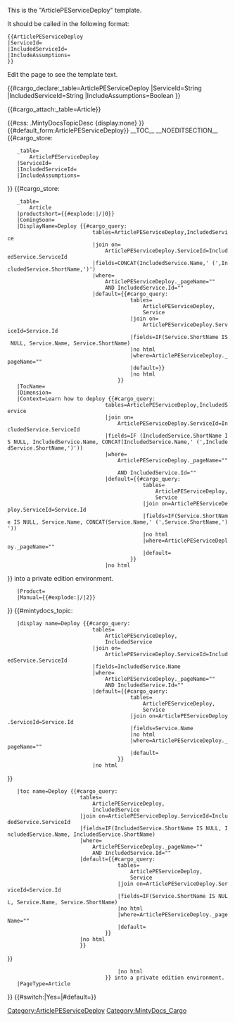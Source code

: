 <noinclude>
This is the "ArticlePEServiceDeploy" template.

It should be called in the following format:
<pre>
{{ArticlePEServiceDeploy
|ServiceId=
|IncludedServiceId=
|IncludeAssumptions=
}}


</pre>
Edit the page to see the template text.

{{#cargo_declare:_table=ArticlePEServiceDeploy
|ServiceId=String
|IncludedServiceId=String
|IncludeAssumptions=Boolean
}}

{{#cargo_attach:_table=Article}}

</noinclude>
<includeonly><!-- 

	Hiding the topic description 

-->{{#css: .MintyDocsTopicDesc {display:none} }}<!--

    setting default form

-->{{#default_form:ArticlePEServiceDeploy}}
[[Category:ArticlePEServiceDeploy]]<!-- 

	For the TOC to appear 

-->__TOC__ <!-- 

	Hides the links to the Edit section 

-->
__NOEDITSECTION__ <!--

	storing values in ArticlePEServiceDeploy

-->
{{#cargo_store:
	_table=
		ArticlePEServiceDeploy
	|ServiceId={{{ServiceId|}}}
	|IncludedServiceId={{{IncludedServiceId|}}}
	|IncludeAssumptions={{{IncludeAssumptions|}}}
}}<!--

	storing values in Article

-->{{#cargo_store:
	_table=
		Article
	|productshort={{#explode:{{FULLPAGENAME}}|/|0}}
	|ComingSoon={{{ComingSoon|}}}
	|DisplayName=Deploy {{#cargo_query:
							tables=ArticlePEServiceDeploy,IncludedService
							|join on=
								ArticlePEServiceDeploy.ServiceId=IncludedService.ServiceId
							|fields=CONCAT(IncludedService.Name,' (',IncludedService.ShortName,')')
							|where=
								ArticlePEServiceDeploy._pageName="{{FULLPAGENAME}}" 
								AND IncludedService.Id="{{{IncludedServiceId|}}}"
							|default={{#cargo_query:
										tables=
											ArticlePEServiceDeploy,
											Service
										|join on=
											ArticlePEServiceDeploy.ServiceId=Service.Id
										|fields=IF(Service.ShortName IS NULL, Service.Name, Service.ShortName)
										|no html
										|where=ArticlePEServiceDeploy._pageName="{{FULLPAGENAME}}"
										|default=}}
										|no html
									}}
	|TocName={{{TocName|}}}
	|Dimension={{{Dimension|}}}
	|Context=Learn how to deploy {{#cargo_query:
								tables=ArticlePEServiceDeploy,IncludedService
								|join on=
									ArticlePEServiceDeploy.ServiceId=IncludedService.ServiceId
								|fields=IF (IncludedService.ShortName IS NULL, IncludedService.Name, CONCAT(IncludedService.Name,' (',IncludedService.ShortName,')'))
								|where=
									ArticlePEServiceDeploy._pageName="{{FULLPAGENAME}}" 
									AND IncludedService.Id="{{{IncludedServiceId|}}}"
								|default={{#cargo_query:
											tables=
												ArticlePEServiceDeploy,
												Service
											|join on=ArticlePEServiceDeploy.ServiceId=Service.Id
											|fields=IF(Service.ShortName IS NULL, Service.Name, CONCAT(Service.Name,' (',Service.ShortName,')'))
											|no html
											|where=ArticlePEServiceDeploy._pageName="{{FULLPAGENAME}}"
											|default=
										}}
								|no html
}} into a private edition environment.
	|Product={{MINTYDOCSPRODUCT}}
	|Manual={{#explode:{{FULLPAGENAME}}|/|2}}
}}<!-- 

	Set MintyDocs topic

-->{{#mintydocs_topic:
	|display name=Deploy {{#cargo_query:
							tables=
								ArticlePEServiceDeploy,
								IncludedService
							|join on=
								ArticlePEServiceDeploy.ServiceId=IncludedService.ServiceId
							|fields=IncludedService.Name
							|where=
								ArticlePEServiceDeploy._pageName="{{FULLPAGENAME}}" 
								AND IncludedService.Id="{{{IncludedServiceId|}}}"
							|default={{#cargo_query:
										tables=
											ArticlePEServiceDeploy,
											Service
										|join on=ArticlePEServiceDeploy.ServiceId=Service.Id
										|fields=Service.Name
										|no html
										|where=ArticlePEServiceDeploy._pageName="{{FULLPAGENAME}}"
										|default=
									}}
							|no html
}}
	|toc name=Deploy {{#cargo_query:
						tables=
							ArticlePEServiceDeploy,
							IncludedService
						|join on=ArticlePEServiceDeploy.ServiceId=IncludedService.ServiceId
						|fields=IF(IncludedService.ShortName IS NULL, IncludedService.Name, IncludedService.ShortName)
						|where=
							ArticlePEServiceDeploy._pageName="{{FULLPAGENAME}}" 
							AND IncludedService.Id="{{{IncludedServiceId|}}}"
						|default={{#cargo_query:
									tables=
										ArticlePEServiceDeploy,
										Service
									|join on=ArticlePEServiceDeploy.ServiceId=Service.Id
									|fields=IF(Service.ShortName IS NULL, Service.Name, Service.ShortName)
									|no html
									|where=ArticlePEServiceDeploy._pageName="{{FULLPAGENAME}}"
									|default=
								}}
						|no html
						}}
}}<!-- 

	Defining the EPPO Header; all parameters need to be passed to it 

-->{{EPPOHead
	|Role={{{Role|}}}
	|ComingSoon={{{ComingSoon|}}}
	|Dimension={{{Dimension|}}}
	|Context=Learn how to deploy {{#cargo_query:
									tables=
										ArticlePEServiceDeploy,
										IncludedService
									|join on=ArticlePEServiceDeploy.ServiceId=IncludedService.ServiceId
									|fields=IF (IncludedService.ShortName IS NULL, IncludedService.Name, CONCAT(IncludedService.Name,' (',IncludedService.ShortName,')'))
									|where=
										ArticlePEServiceDeploy._pageName="{{FULLPAGENAME}}" 
										AND IncludedService.Id="{{{IncludedServiceId|}}}"
									|default={{#cargo_query:
													tables=
														ArticlePEServiceDeploy,
														Service
												|join on=ArticlePEServiceDeploy.ServiceId=Service.Id
												|fields=IF(Service.ShortName IS NULL, Service.Name, CONCAT(Service.Name,' (',Service.ShortName,')'))
												|no html
												|where=ArticlePEServiceDeploy._pageName="{{FULLPAGENAME}}"
												|default=
												}}
									|no html
								}} into a private edition environment.
	|PageType=Article
}}<!--

		add assumptions 

-->
{{#switch:{{{IncludeAssumptions|}}}|Yes={{Template:fad4ebcb-b064-4403-88b0-61809001e2cb}}|#default=}}<!--

	pass through sections

-->

{{{Section|}}}
</includeonly><noinclude>[[Category:MintyDocs_Cargo]]</noinclude>